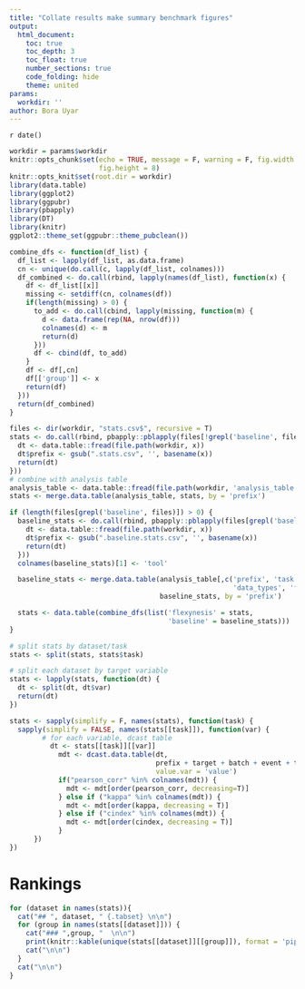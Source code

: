 ```yaml
---
title: "Collate results make summary benchmark figures"
output:
  html_document:
    toc: true
    toc_depth: 3
    toc_float: true
    number_sections: true
    code_folding: hide
    theme: united
params:
  workdir: '' 
author: Bora Uyar
---
```


`r date()`

```r
workdir = params$workdir 
knitr::opts_chunk$set(echo = TRUE, message = F, warning = F, fig.width = 10, 
                      fig.height = 8)
knitr::opts_knit$set(root.dir = workdir)
library(data.table)
library(ggplot2)
library(ggpubr)
library(pbapply)
library(DT)
library(knitr)
ggplot2::theme_set(ggpubr::theme_pubclean())

combine_dfs <- function(df_list) {
  df_list <- lapply(df_list, as.data.frame)
  cn <- unique(do.call(c, lapply(df_list, colnames)))
  df_combined <- do.call(rbind, lapply(names(df_list), function(x) {
    df <- df_list[[x]]
    missing <- setdiff(cn, colnames(df))
    if(length(missing) > 0) {
      to_add <- do.call(cbind, lapply(missing, function(m) {
        d <- data.frame(rep(NA, nrow(df)))
        colnames(d) <- m
        return(d)
      }))
      df <- cbind(df, to_add)
    }
    df <- df[,cn]
    df[['group']] <- x
    return(df)
  }))
  return(df_combined)
}
```

```r
files <- dir(workdir, "stats.csv$", recursive = T)
stats <- do.call(rbind, pbapply::pblapply(files[!grepl('baseline', files)], function(x) {
  dt <- data.table::fread(file.path(workdir, x))
  dt$prefix <- gsub(".stats.csv", '', basename(x))
  return(dt)
}))
# combine with analysis table
analysis_table <- data.table::fread(file.path(workdir, 'analysis_table.csv'))[,-1]
stats <- merge.data.table(analysis_table, stats, by = 'prefix')

if (length(files[grepl('baseline', files)]) > 0) {
  baseline_stats <- do.call(rbind, pbapply::pblapply(files[grepl('baseline', files)], function(x) {
    dt <- data.table::fread(file.path(workdir, x))
    dt$prefix <- gsub(".baseline.stats.csv", '', basename(x))
    return(dt)
  }))
  colnames(baseline_stats)[1] <- 'tool'

  baseline_stats <- merge.data.table(analysis_table[,c('prefix', 'task', 'target', 'batch',
                                                       'data_types', 'features_min', 'feature_perc', 'log_transform')],
                                     baseline_stats, by = 'prefix')

  stats <- data.table(combine_dfs(list('flexynesis' = stats,
                                       'baseline' = baseline_stats)))
}

# split stats by dataset/task
stats <- split(stats, stats$task)

# split each dataset by target variable 
stats <- lapply(stats, function(dt) {
  dt <- split(dt, dt$var)
  return(dt)
})

stats <- sapply(simplify = F, names(stats), function(task) {
  sapply(simplify = FALSE, names(stats[[task]]), function(var) {
        # for each variable, dcast table 
          dt <- stats[[task]][[var]]
            mdt <- dcast.data.table(dt, 
                                    prefix + target + batch + event + time + tool + gnn_conv + fusion + data_types ~ metric, 
                                    value.var = 'value')
            if("pearson_corr" %in% colnames(mdt)) {
              mdt <- mdt[order(pearson_corr, decreasing=T)]
            } else if ("kappa" %in% colnames(mdt)) {
              mdt <- mdt[order(kappa, decreasing = T)]
            } else if ("cindex" %in% colnames(mdt)) {
              mdt <- mdt[order(cindex, decreasing = T)]
            }
      })
})

```

# Rankings 

```r
for (dataset in names(stats)){
  cat("## ", dataset, " {.tabset} \n\n")
  for (group in names(stats[[dataset]])) {
    cat("### ",group, "  \n\n")
    print(knitr::kable(unique(stats[[dataset]][[group]]), format = 'pipe'))
    cat("\n\n")
  }
  cat("\n\n")
}
```


